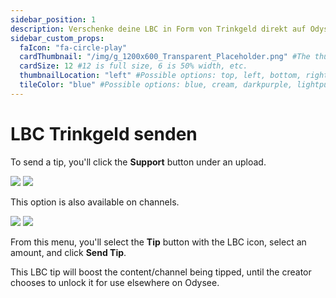 ---
sidebar_position: 1
description: Verschenke deine LBC in Form von Trinkgeld direkt auf Odysee.
sidebar_custom_props:
  faIcon: "fa-circle-play"
  cardThumbnail: "/img/g_1200x600_Transparent_Placeholder.png" #The thumbnail on the category card.
  cardSize: 12 #12 is full size, 6 is 50% width, etc.
  thumbnailLocation: "left" #Possible options: top, left, bottom, right, none
  tileColor: "blue" #Possible options: blue, cream, darkpurple, lightpurple, mauve, orange, pink, none
---

# LBC Trinkgeld senden

To send a tip, you'll click the **Support** button under an upload.

![](/img/de/video_interaction_arrow_to_support_light.png#light)
![](/img/de/video_interaction_arrow_to_support_dark.png#dark)

This option is also available on channels.

![](/img/de/channel_page_arrow_to_support_desktop_light.png#light)
![](/img/de/channel_page_arrow_to_support_desktop_dark.png#dark)

From this menu, you'll select the **Tip** button with the LBC icon, select an amount, and click **Send Tip**.

This LBC tip will boost the content/channel being tipped, until the creator chooses to unlock it for use elsewhere on Odysee.
